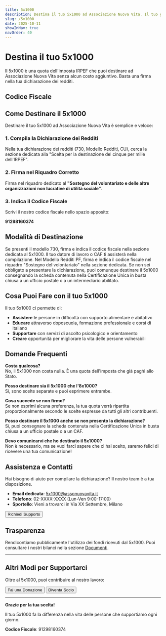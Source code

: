 ```yaml
---
title: 5x1000
description: Destina il tuo 5x1000 ad Associazione Nuova Vita. Il tuo gesto non costa nulla ma vale moltissimo per la nostra comunità
slug: /5x1000
date: 2025-10-11
showInNav: true
navOrder: 40
---
```


# Destina il tuo 5x1000

Il 5x1000 è una quota dell'imposta IRPEF che puoi destinare ad Associazione Nuova Vita senza alcun costo aggiuntivo. Basta una firma nella tua dichiarazione dei redditi.

## Codice Fiscale

<Hero title="91298160374" description="Il nostro Codice Fiscale da indicare nella tua dichiarazione dei redditi">
</Hero>

## Come Destinare il 5x1000

Destinare il tuo 5x1000 ad Associazione Nuova Vita è semplice e veloce:

### 1. Compila la Dichiarazione dei Redditi

Nella tua dichiarazione dei redditi (730, Modello Redditi, CU), cerca la sezione dedicata alla "Scelta per la destinazione del cinque per mille dell'IRPEF".

### 2. Firma nel Riquadro Corretto

Firma nel riquadro dedicato al **"Sostegno del volontariato e delle altre organizzazioni non lucrative di utilità sociale"**.

### 3. Indica il Codice Fiscale

Scrivi il nostro codice fiscale nello spazio apposito:

**91298160374**

## Modalità di Destinazione

<Card title="Dichiarazione 730">
  Se presenti il modello 730, firma e indica il codice fiscale nella sezione dedicata al 5x1000. Il tuo datore di lavoro o CAF ti assisterà nella compilazione.
</Card>

<Card title="Modello Redditi (ex Unico)">
  Nel Modello Redditi PF, firma e indica il codice fiscale nel riquadro "Sostegno del volontariato" nella sezione dedicata.
</Card>

<Card title="Certificazione Unica (CU)">
  Se non sei obbligato a presentare la dichiarazione, puoi comunque destinare il 5x1000 consegnando la scheda contenuta nella Certificazione Unica in busta chiusa a un ufficio postale o a un intermediario abilitato.
</Card>

## Cosa Puoi Fare con il tuo 5x1000

Il tuo 5x1000 ci permette di:

- **Assistere** le persone in difficoltà con supporto alimentare e abitativo
- **Educare** attraverso doposcuola, formazione professionale e corsi di italiano
- **Supportare** con servizi di ascolto psicologico e orientamento
- **Creare** opportunità per migliorare la vita delle persone vulnerabili

## Domande Frequenti

**Costa qualcosa?**  
No, il 5x1000 non costa nulla. È una quota dell'imposta che già paghi allo Stato.

**Posso destinare sia il 5x1000 che l'8x1000?**  
Sì, sono scelte separate e puoi esprimere entrambe.

**Cosa succede se non firmo?**  
Se non esprimi alcuna preferenza, la tua quota verrà ripartita proporzionalmente secondo le scelte espresse da tutti gli altri contribuenti.

**Posso destinare il 5x1000 anche se non presento la dichiarazione?**  
Sì, puoi consegnare la scheda contenuta nella Certificazione Unica in busta chiusa a un ufficio postale o a un CAF.

**Devo comunicarvi che ho destinato il 5x1000?**  
Non è necessario, ma se vuoi farci sapere che ci hai scelto, saremo felici di ricevere una tua comunicazione!

## Assistenza e Contatti

Hai bisogno di aiuto per compilare la dichiarazione? Il nostro team è a tua disposizione.

- **Email dedicata**: 5x1000@assonuovavita.it  
- **Telefono**: 02-XXXX-XXXX (Lun-Ven 9:00-17:00)  
- **Sportello**: Vieni a trovarci in Via XX Settembre, Milano

<Button href="mailto:5x1000@assonuovavita.it" variant="secondary">Richiedi Supporto</Button>

## Trasparenza

Rendicontiamo pubblicamente l'utilizzo dei fondi ricevuti dal 5x1000. Puoi consultare i nostri bilanci nella sezione [Documenti](/documenti).

---

## Altri Modi per Supportarci

Oltre al 5x1000, puoi contribuire al nostro lavoro:

<Button href="/donate" variant="primary">Fai una Donazione</Button>
<Button href="/diventa-socio" variant="secondary">Diventa Socio</Button>

---

**Grazie per la tua scelta!**

Il tuo 5x1000 fa la differenza nella vita delle persone che supportiamo ogni giorno.

**Codice Fiscale**: 91298160374
